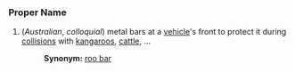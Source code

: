 ===Proper Name===

#(''Australian'', ''colloquial'') metal bars at a [[vehicle]]'s front to protect it during [[collision]]s with [[kangaroo]]s, [[cattle]], ...
#:'''Synonym:''' [[roo bar]]